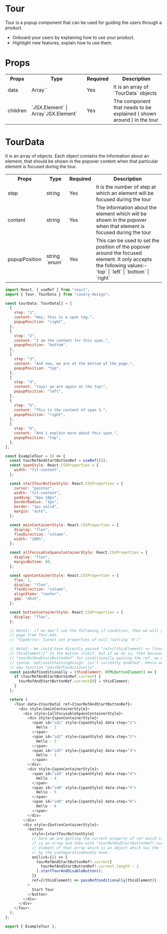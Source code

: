 # Tour

Tour is a popup component that can be used for guiding the users through a product.

- Onboard your users by explaining how to use your product.
- Highlight new features, explain how to use them.

# Props

<table>
  <tr>
    <th>Props</th>
    <th>Type</th>
    <th>Required</th>
    <th>Description</th>
  </tr>
  <tr>
    <td>data</td>
    <td>Array`<TourData>`</td>
    <td>Yes</td>
    <td>It is an array of `TourData` objects</td>
  </tr>
  <tr>
    <td>children</td>
    <td>`JSX.Element` | Array`JSX.Element`</td>
    <td>Yes</td>
    <td>The component that needs to be explained ( shown around ) in the tour</td>
  </tr>
</table>

# TourData

It is an array of objects. Each object contains the information about an element, that should be shown in the popover content when that particular element is focused during the tour.

<table>
  <tr>
    <th>Props</th>
    <th>Type</th>
    <th>Required</th>
    <th>Description</th>
  </tr>
  <tr>
    <td>step</td>
    <td>string</td>
    <td>Yes</td>
    <td>
      It is the number of step at which an element will be focused during the
      tour
    </td>
  </tr>
  <tr>
    <td>content</td>
    <td>string</td>
    <td>Yes</td>
    <td>
      The information about the element which will be shown in the popover when
      that element is focused during the tour
    </td>
  </tr>
  <tr>
    <td>popupPosition</td>
    <td>string `enum`</td>
    <td>Yes</td>
    <td>
      This can be used to set the position of the popover around the focused
      element. It only accepts the following values:- `top` | `left` | `bottom`
      | `right`
    </td>
  </tr>
</table>


<BrowserWindow>
  <ExampleTour />
</BrowserWindow>

```js title="/src/components/ExampleTour.ts" showLineNumbers
import React, { useRef } from "react";
import { Tour, TourData } from "canary-design";

const tourData: TourData[] = [
  {
    step: "1",
    content: "Hey, this is a span tag.",
    popupPosition: "right",
  },
  {
    step: "2",
    content: "I am the content for this span.",
    popupPosition: "bottom",
  },
  {
    step: "3",
    content: "And now, we are at the bottom of the page.",
    popupPosition: "top",
  },
  {
    step: "4",
    content: "Yayy! we are again at the top!",
    popupPosition: "left",
  },
  {
    step: "5",
    content: "This is the content of span 5.",
    popupPosition: "right",
  },
  {
    step: "6",
    content: "And i explain more about this span.",
    popupPosition: "top",
  },
];

const ExampleTour = () => {
  const tourRefAndStartButtonRef = useRef([]);
  const spanStyle: React.CSSProperties = {
    width: "fit-content",
  };

  const startTourButtonStyle: React.CSSProperties = {
    cursor: "pointer",
    width: "fit-content",
    padding: "8px 10px",
    borderRadius: "3px",
    border: "1px solid",
    margin: "auto",
  };

  const mainContainerStyle: React.CSSProperties = {
    display: "flex",
    flexDirection: "column",
    width: "100%",
  };

  const allFocusableSpansContainerStyle: React.CSSProperties = {
    display: "flex",
    marginBottom: 60,
  };

  const spanContainerStyle: React.CSSProperties = {
    flex: 1,
    display: "flex",
    flexDirection: "column",
    alignItems: "center",
    gap: "45vh",
  };

  const buttonContainerStyle: React.CSSProperties = {
    display: "flex",
  };

  // Note1:- if we don't use the following if condition, then we will get an error when we navigate to a different
  // page from Tour.mdx.
  // "TypeError: Cannot set properties of null (setting '0')"

  // Note2:- We could have directly passed "ref={(thisElement) => (tourRefAndStartButtonRef?.current[0] =
  // thisElement)}" to the button itself, but if we do so, then because of the "?" that is used just after the
  // "tourRefAndStartButtonRef" for conditionally passing the ref, we will get an error "Support for the experimental
  // syntax 'optionalChainingAssign' isn't currently enabled". Hence we have used an "if" condition by creating a
  // new function "passRefConditionally".
  const passRefConditionally = (thisElement: HTMLButtonElement) => {
    if (tourRefAndStartButtonRef.current) {
      tourRefAndStartButtonRef.current[0] = thisElement;
    }
  };

  return (
    <Tour data={tourData} ref={tourRefAndStartButtonRef}>
      <div style={mainContainerStyle}>
        <div style={allFocusableSpansContainerStyle}>
          <div style={spanContainerStyle}>
            <span id="id1" style={spanStyle} data-step="1">
              Hello - 1
            </span>
            <span id="id2" style={spanStyle} data-step="2">
              Hello - 2
            </span>
            <span id="id3" style={spanStyle} data-step="3">
              Hello - 3
            </span>
          </div>
          <div style={spanContainerStyle}>
            <span id="id4" style={spanStyle} data-step="4">
              Hello - 4
            </span>
            <span id="id4" style={spanStyle} data-step="5">
              Hello - 5
            </span>
            <span id="id4" style={spanStyle} data-step="6">
              Hello - 6
            </span>
          </div>
        </div>
        <div style={buttonContainerStyle}>
          <button
            style={startTourButtonStyle}
            // here we are getting the current property of ref which is an array i.e tourRefAndStartButtonRef.current
            // is an array and then with "tourRefAndStartButtonRef?.current.length - 1" we are selecting the last
            // element of that array which is an object which has the "startTourAndDisableButton" function exposed
            // by the useImperativeHandle hook.
            onClick={() => {
              tourRefAndStartButtonRef?.current[
                tourRefAndStartButtonRef?.current.length - 1
              ].startTourAndDisableButton();
            }}
            ref={(thisElement) => passRefConditionally(thisElement)}
          >
            Start Tour
          </button>
        </div>
      </div>
    </Tour>
  );
};

export { ExampleTour };
```
